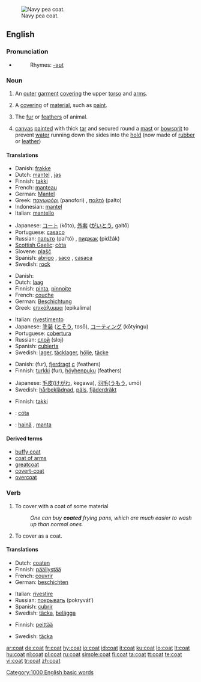 [[Image:US Navy p coat wiki.jpg|thumb|Navy pea coat.]]
==English==

===Pronunciation===
* {{audio|en-us-coat.ogg|Audio (US)}}
*: Rhymes: [[Rhymes:English:-əʊt|-əʊt]]

===Noun===
{{en-noun|s|-}}

# {{countable}} An [[outer]] [[garment]] [[cover]]ing the upper [[torso]] and [[arms]].
# {{countable}} A [[covering]] of [[material]], such as [[paint]].
# {{countable}} The [[fur]] or [[feathers]] of animal.
# {{context|uncountable|nautical}} [[canvas]] [[painted]] with thick [[tar]] and secured round a [[mast]] or [[bowsprit]] to prevent [[water]] running down the sides into the [[hold]] (now made of [[rubber]] or [[leather]])

====Translations====
{{trans-top|an outer garment covering the upper torso and arms}}
* Danish: [[frakke]] {{c}}
* Dutch: [[mantel]] {{m}}, [[jas]] {{m}}
* Finnish: [[takki]]
* French: [[manteau]] {{m}}
* German: [[Mantel]] {{m}}
* Greek: [[πανωφόρι]] (panofori) {{n}}, [[παλτό]] (palto) {{n}}
* Indonesian: [[mantel]]
* Italian: [[mantello]] {{m}}
{{trans-mid}}
* Japanese: [[コート]] (kōto), [[外套]] ([[がいとう]], gaitō)
* Portuguese: [[casaco]] {{m}}
* Russian: [[пальто]] (pal’tó) {{n}}, [[пиджак]] (pidžák) {{m}}
* [[Scottish Gaelic]]: [[còta]] {{m}}
* Slovene: [[plašč]] {{m}}
* Spanish: [[abrigo]] {{m}}, [[saco]] {{m}}, [[casaca]] {{f}}
* Swedish: [[rock#Swedish|rock]] {{c}}
{{trans-bottom}}

{{trans-top|a covering of material, such as paint}}
* Danish: {{t|da|lag|n}}
* Dutch: [[laag]] {{f}}
* Finnish: [[pinta]], [[pinnoite]]
* French: [[couche]] {{f}}
* German: [[Beschichtung]] {{f}}
* Greek: [[επικάλυμμα]] (epikalima) {{n}}
{{trans-mid}}
* Italian: [[rivestimento]] {{m}}
* Japanese: [[塗装]] ([[とそう]], tosō), [[コーティング]] (kōtyingu)
* Portuguese: [[cobertura]] {{f}}
* Russian: [[слой]] (sloj) {{m}}
* Spanish: [[cubierta]] {{f}}
* Swedish: [[lager]], [[täcklager]], [[hölje]], [[täcke]]
{{trans-bottom}}

{{trans-top|fur or feathers}}
* Danish: {{t|da|pels|c}} (fur), [[fjerdragt]] [[c]] (feathers)
* Finnish: [[turkki]] (fur), [[höyhenpuku]] (feathers)
{{trans-mid}}
* Japanese: [[毛皮]]([[けがわ]], kegawa), [[羽毛]]([[うもう]], umō)
* Swedish: [[hårbeklädnad]], [[päls]], [[fjäderdräkt]]
{{trans-bottom}}

{{trans-top|canvas secured around mast}}
* Finnish: [[takki]]
{{trans-mid}}
{{trans-bottom}}

{{checktrans-top}}
* {{ttbc|Irish}}: [[cóta]] {{m}}
* {{ttbc|Romanian}}: [[haină]] {{f}}, [[manta]] {{f}}
{{trans-bottom}}

====Derived terms====
* [[buffy coat]]
* [[coat of arms]]
* [[greatcoat]]
* [[covert-coat]]
* [[overcoat]]

===Verb===
{{en-verb}}

# To cover with a coat of some material
#: ''One can buy '''coated''' frying pans, which are much easier to wash up than normal ones.''
# To cover as a coat.

====Translations====
{{trans-top|to cover with a coat of some material}}
* Dutch: [[coaten]]
* Finnish: [[päällystää]]
* French: [[couvrir]]
* German: [[beschichten]]
{{trans-mid}}
* Italian: [[rivestire]]
* Russian: [[покрывать]] (pokryvát’)
* Spanish: [[cubrir]]
* Swedish: [[täcka]], [[belägga]]
{{trans-bottom}}

{{trans-top|to cover as a coat}}
* Finnish: [[peittää]]
{{trans-mid}}
* Swedish: [[täcka]]
{{trans-bottom}}

[[Category:1000 English basic words]]

[[ar:coat]]
[[de:coat]]
[[fr:coat]]
[[hy:coat]]
[[io:coat]]
[[id:coat]]
[[it:coat]]
[[ku:coat]]
[[lo:coat]]
[[lt:coat]]
[[hu:coat]]
[[nl:coat]]
[[pl:coat]]
[[ru:coat]]
[[simple:coat]]
[[fi:coat]]
[[ta:coat]]
[[tt:coat]]
[[te:coat]]
[[vi:coat]]
[[tr:coat]]
[[zh:coat]]